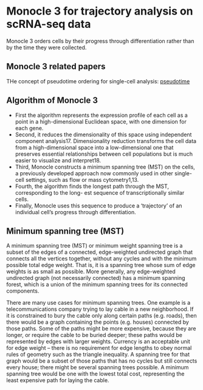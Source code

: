 # Monocle 3 for trajectory analysis on scRNA-seq data

Monocle 3 orders cells by their progress through differentiation rather than by the time they were collected.

## Monocle 3 related papers

THe concept of pseudotime ordering for single-cell analysis: [pseudotime](http://cole-trapnell-lab.github.io/pdfs/papers/trapnell-cacchiarelli-monocle.pdf)

## Algorithm of Monocle 3
- First the algorithm represents the expression profile of each cell as a point in a high-dimensional Euclidean space, with one dimension for each gene. 
- Second, it reduces the dimensionality of this space using independent component analysis17. Dimensionality reduction transforms the cell data from a high-dimensional space into a low-dimensional one that preserves essential relationships between cell populations but is much easier to visualize and interpret18. 
- Third, Monocle constructs a minimum spanning tree (MST) on the cells, a previously developed approach now commonly used in other single- cell settings, such as flow or mass cytometry1,13. 
- Fourth, the algorithm finds the longest path through the MST, corresponding to the long- est sequence of transcriptionally similar cells. 
- Finally, Monocle uses this sequence to produce a ‘trajectory’ of an individual cell’s progress through differentiation.

## Minimum spanning tree (MST)
A minimum spanning tree (MST) or minimum weight spanning tree is a subset of the edges of a connected, edge-weighted undirected graph that connects all the vertices together, without any cycles and with the minimum possible total edge weight. That is, it is a spanning tree whose sum of edge weights is as small as possible. More generally, any edge-weighted undirected graph (not necessarily connected) has a minimum spanning forest, which is a union of the minimum spanning trees for its connected components.

There are many use cases for minimum spanning trees. One example is a telecommunications company trying to lay cable in a new neighborhood. If it is constrained to bury the cable only along certain paths (e.g. roads), then there would be a graph containing the points (e.g. houses) connected by those paths. Some of the paths might be more expensive, because they are longer, or require the cable to be buried deeper; these paths would be represented by edges with larger weights. Currency is an acceptable unit for edge weight – there is no requirement for edge lengths to obey normal rules of geometry such as the triangle inequality. A spanning tree for that graph would be a subset of those paths that has no cycles but still connects every house; there might be several spanning trees possible. A minimum spanning tree would be one with the lowest total cost, representing the least expensive path for laying the cable.

